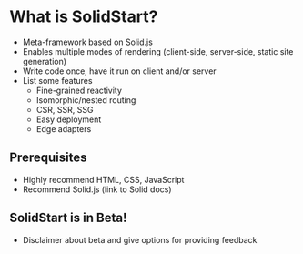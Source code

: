 <title>What is SolidStart?</title>

# What is SolidStart?

- Meta-framework based on Solid.js
- Enables multiple modes of rendering (client-side, server-side, static site generation)
- Write code once, have it run on client and/or server
- List some features
  - Fine-grained reactivity
  - Isomorphic/nested routing
  - CSR, SSR, SSG
  - Easy deployment
  - Edge adapters

## Prerequisites

- Highly recommend HTML, CSS, JavaScript
- Recommend Solid.js (link to Solid docs)

## SolidStart is in Beta!

- Disclaimer about beta and give options for providing feedback
